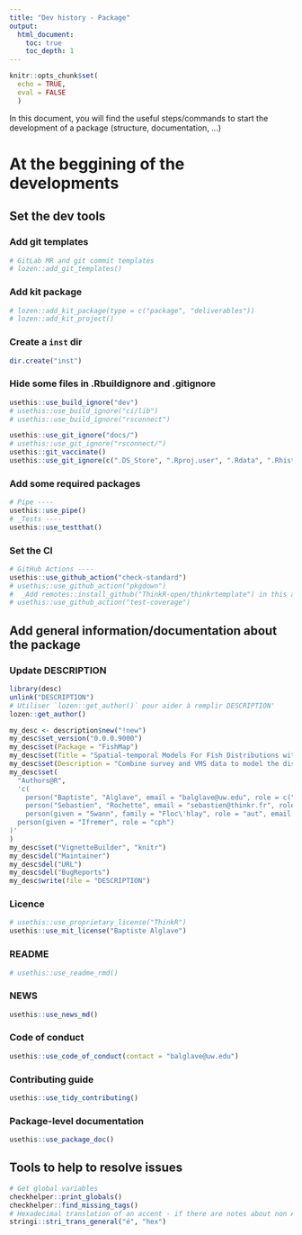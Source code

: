 ```yaml
---
title: "Dev history - Package"
output: 
  html_document:
    toc: true
    toc_depth: 1
---
```


```r
knitr::opts_chunk$set(
  echo = TRUE,
  eval = FALSE
  )
```

In this document, you will find the useful steps/commands to start the development of a package (structure, documentation, ...)

# At the beggining of the developments
## Set the dev tools

### Add git templates

```r
# GitLab MR and git commit templates
# lozen::add_git_templates()
```

### Add kit package

```r
# lozen::add_kit_package(type = c("package", "deliverables"))
# lozen::add_kit_project()
```

### Create a `inst` dir

```r
dir.create("inst")
```

### Hide some files in .Rbuildignore and .gitignore

```r
usethis::use_build_ignore("dev")
# usethis::use_build_ignore("ci/lib")
# usethis::use_build_ignore("rsconnect")

usethis::use_git_ignore("docs/")
# usethis::use_git_ignore("rsconnect/")
usethis::git_vaccinate()
usethis::use_git_ignore(c(".DS_Store", ".Rproj.user", ".Rdata", ".Rhistory", ".httr-oauth"))
```

### Add some required packages

```r
# Pipe ----
usethis::use_pipe()
# _Tests ----
usethis::use_testthat()
```

### Set the CI

```r
# GitHub Actions ----
usethis::use_github_action("check-standard")
# usethis::use_github_action("pkgdown")
#  _Add remotes::install_github("ThinkR-open/thinkrtemplate") in this action
# usethis::use_github_action("test-coverage")
```

## Add general information/documentation about the package

### Update DESCRIPTION

```r
library(desc)
unlink("DESCRIPTION")
# Utiliser `lozen::get_author()` pour aider à remplir DESCRIPTION'
lozen::get_author()

my_desc <- description$new("!new")
my_desc$set_version("0.0.0.9000")
my_desc$set(Package = "FishMap")
my_desc$set(Title = "Spatial-temporal Models For Fish Distributions with 'TMB'")
my_desc$set(Description = "Combine survey and VMS data to model the distribution of fish using 'TMB' models.")
my_desc$set(
  "Authors@R",
  'c(
    person("Baptiste", "Alglave", email = "balglave@uw.edu", role = c("aut", "cre"), comment = c(ORCID = "0000-0000-0000-0000")),
    person("Sebastien", "Rochette", email = "sebastien@thinkr.fr", role = c("aut"), comment = c(ORCID = "0000-0002-1565-9313")),
    person(given = "Swann", family = "Floc\'hlay", role = "aut", email = "swann@thinkr.fr", comment = c(ORCID = "0000-0003-1477-830X")),
  person(given = "Ifremer", role = "cph")
)'
)
my_desc$set("VignetteBuilder", "knitr")
my_desc$del("Maintainer")
my_desc$del("URL")
my_desc$del("BugReports")
my_desc$write(file = "DESCRIPTION")
```

### Licence

```r
# usethis::use_proprietary_license("ThinkR")
usethis::use_mit_license("Baptiste Alglave")
```

### README

```r
# usethis::use_readme_rmd()
```

### NEWS

```r
usethis::use_news_md()
```

### Code of conduct

```r
usethis::use_code_of_conduct(contact = "balglave@uw.edu")
```

### Contributing guide

```r
usethis::use_tidy_contributing()
```

### Package-level documentation

```r
usethis::use_package_doc()
```

## Tools to help to resolve issues

```r
# Get global variables
checkhelper::print_globals()
checkhelper::find_missing_tags()
# Hexadecimal translation of an accent - if there are notes about non ASCII characters
stringi::stri_trans_general("é", "hex")
```


